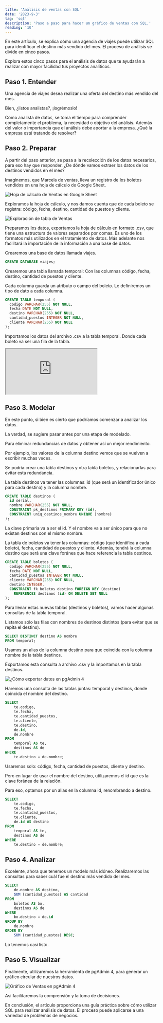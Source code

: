 ```yaml
---
title: 'Análisis de ventas con SQL'
date: '2023-9-3'
tag: 'sql'
description: 'Paso a paso para hacer un gráfico de ventas con SQL.'
reading: '10'
---
```


En este artículo, se explica cómo una agencia de viajes puede utilizar SQL para identificar el destino más vendido del mes. El proceso de análisis se divide en cinco pasos.

Explora estos cinco pasos para el análisis de datos que te ayudarán a realizar con mayor facilidad tus proyectos analíticos.

## Paso 1. Entender

Una agencia de viajes desea realizar una oferta del destino más vendido del mes.

Bien, ¿listos analistas?, ¡logrémoslo!

Como analista de datos, se toma el tiempo para comprender completamente el problema, la necesidad o objetivo del análisis. Además del valor o importancia que el análisis debe aportar a la empresa. ¿Qué la empresa está tratando de resolver?


## Paso 2. Preparar

A partir del paso anterior, se pasa a la recolección de los datos necesarios, para eso hay que responder. ¿De dónde vamos extraer los datos de los destinos vendidos en el mes?

Imaginemos, que Marcela de ventas, lleva un registro de los boletos vendidos en una hoja de cálculo de Google Sheet.

![Hoja de cálculo de Ventas en Google Sheet](https://tizanasoft.com/static/VENTAS_EN_GOOGLE_SHEET.png)

Exploramos la hoja de cálculo, y nos damos cuenta que de cada boleto se registra: código, fecha, destino, cantidad de puestos y cliente.

![Exploración de tabla de Ventas](https://tizanasoft.com/static/EXPLORAR_TABLA_DE_VENTAS.png)

Preparamos los datos, exportamos la hoja de cálculo en formato .csv, que tiene una estructura de valores separados por comas. Es uno de los formatos más utilizados en el tratamiento de datos. Más adelante nos facilitará la importación de la información a una base de datos.

Crearemos una base de datos llamada viajes.

```sql
CREATE DATABASE viajes;
```

Crearemos una tabla llamada temporal: Con las columnas código, fecha, destino, cantidad de puestos y cliente.

Cada columna guarda un atributo o campo del boleto. Le definiremos un tipo de dato a cada columna.

```sql
CREATE TABLE temporal (
  codigo VARCHAR(255) NOT NULL,
  fecha DATE NOT NULL,
  destino VARCHAR(255) NOT NULL,
  cantidad_puestos INTEGER NOT NULL,
  cliente VARCHAR(255) NOT NULL
);
```

Importamos los datos del archivo .csv a la tabla temporal. Donde cada boleto va ser una fila de la tabla.

<iframe className="video" src="https://tizanasoft.com/static/IMPORTAR_DATOS_EN_PG_ADMIN_4.mp4"></iframe>

## Paso 3. Modelar

En este punto, si bien es cierto que podríamos comenzar a analizar los datos.

La verdad, se sugiere pasar antes por una etapa de modelado.

Para eliminar redundancias de datos y obtener así un mejor rendimiento.

Por ejemplo, los valores de la columna destino vemos que se vuelven a escribir muchas veces.

Se podría crear una tabla destinos y otra tabla boletos, y relacionarlas para evitar esta redundancia.

La tabla destinos va tener las columnas: id (que será un identificador único para cada destino) y la columna nombre.

```sql
CREATE TABLE destinos (
  id serial,
  nombre VARCHAR(255) NOT NULL,
  CONSTRAINT pk_destinos PRIMARY KEY (id),
  CONSTRAINT uniq_destinos_nombre UNIQUE (nombre)
);
```
La clave primaria va a ser el id. Y el nombre va a ser único para que no existan destinos con el mismo nombre.

La tabla de boletos va tener las columnas: código (que identifica a cada boleto), fecha, cantidad de puestos y cliente.
Además, tendrá la columna destino que será una clave foránea que hace referencia la tabla destinos.

```sql
CREATE TABLE boletos (
  codigo VARCHAR(255) NOT NULL,
  fecha DATE NOT NULL,
  cantidad_puestos INTEGER NOT NULL,
  cliente VARCHAR(255) NOT NULL,
  destino INTEGER,
  CONSTRAINT fk_boletos_destino FOREIGN KEY (destino)
    REFERENCES destinos (id) ON DELETE SET NULL
);
```

Para llenar estas nuevas tablas (destinos y boletos), vamos hacer algunas consultas de la tabla temporal.

Listamos sólo las filas con nombres de destinos distintos (para evitar que se repita el destino).

```sql
SELECT DISTINCT destino AS nombre
FROM temporal;
```

Usamos un alias de la columna destino para que coincida con la columna nombre de la tabla destinos.

Exportamos esta consulta a archivo .csv y la importamos en la tabla destinos.

![¿Cómo exportar datos en pgAdmin 4](https://tizanasoft.com/static/EXPORTAR_EN_PG_ADMIN_4.png)

Haremos una consulta de las tablas juntas: temporal y destinos, donde coincida el nombre del destino.

```sql
SELECT
    te.codigo,
    te.fecha,
    te.cantidad_puestos,
    te.cliente,
    te.destino,
    de.id,
    de.nombre
FROM
    temporal AS te,
    destinos AS de
WHERE
    te.destino = de.nombre;
```

Usaremos solo: código, fecha, cantidad de puestos, cliente y destino.

Pero en lugar de usar el nombre del destino, utilizaremos el id que es la clave foránea de la relación.

Para eso, optamos por un alias en la columna id, renombrando a destino.

```sql
SELECT
    te.codigo,
    te.fecha,
    te.cantidad_puestos,
    te.cliente,
    de.id AS destino
FROM
    temporal AS te,
    destinos AS de
WHERE
    te.destino = de.nombre;
```

## Paso 4. Analizar

Excelente, ahora que tenemos un modelo más idóneo.
Realizaremos las consultas para saber cuál fue el destino más vendido del mes.

```sql
SELECT
    de.nombre AS destino,
    SUM (cantidad_puestos) AS cantidad
FROM
    boletos AS bo,
    destinos AS de
WHERE
    bo.destino = de.id
GROUP BY
    de.nombre
ORDER BY
    SUM (cantidad_puestos) DESC;
```

Lo tenemos casi listo.

## Paso 5. Visualizar

Finalmente, utilizaremos la herramienta de pgAdmin 4, para generar un gráfico circular de nuestros datos.

![Gráfico de Ventas en pgAdmin 4](https://tizanasoft.com/static/GRAFICO_DE_VENTAS_DE_DESTINO.png)

Así facilitaremos la comprensión y la toma de decisiones.

En conclusión, el artículo proporciona una guía práctica sobre cómo utilizar SQL para realizar análisis de datos. El proceso puede aplicarse a una variedad de problemas de negocios.

